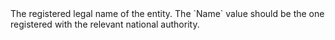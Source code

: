   

  
<ParamField body="Name" type="string" required>  
<MaxLength255Characters />     
The registered legal name of the entity. The `Name` value should be the one registered with the relevant national authority.   

<Expandable title="properties">  

</Expandable> 
</ParamField>